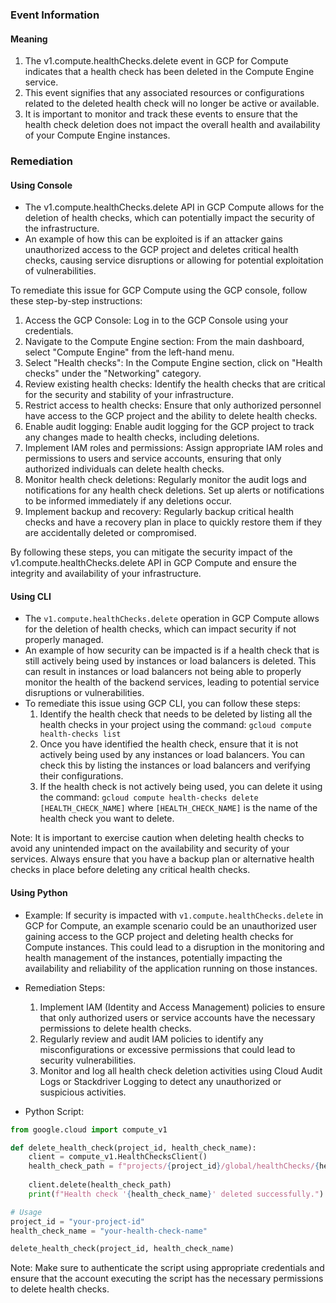 
### Event Information

#### Meaning

1. The v1.compute.healthChecks.delete event in GCP for Compute indicates that a health check has been deleted in the Compute Engine service.
2. This event signifies that any associated resources or configurations related to the deleted health check will no longer be active or available.
3. It is important to monitor and track these events to ensure that the health check deletion does not impact the overall health and availability of your Compute Engine instances.

### Remediation

#### Using Console

- The v1.compute.healthChecks.delete API in GCP Compute allows for the deletion of health checks, which can potentially impact the security of the infrastructure.
- An example of how this can be exploited is if an attacker gains unauthorized access to the GCP project and deletes critical health checks, causing service disruptions or allowing for potential exploitation of vulnerabilities.

To remediate this issue for GCP Compute using the GCP console, follow these step-by-step instructions:

1. Access the GCP Console: Log in to the GCP Console using your credentials.
2. Navigate to the Compute Engine section: From the main dashboard, select "Compute Engine" from the left-hand menu.
3. Select "Health checks": In the Compute Engine section, click on "Health checks" under the "Networking" category.
4. Review existing health checks: Identify the health checks that are critical for the security and stability of your infrastructure.
5. Restrict access to health checks: Ensure that only authorized personnel have access to the GCP project and the ability to delete health checks.
6. Enable audit logging: Enable audit logging for the GCP project to track any changes made to health checks, including deletions.
7. Implement IAM roles and permissions: Assign appropriate IAM roles and permissions to users and service accounts, ensuring that only authorized individuals can delete health checks.
8. Monitor health check deletions: Regularly monitor the audit logs and notifications for any health check deletions. Set up alerts or notifications to be informed immediately if any deletions occur.
9. Implement backup and recovery: Regularly backup critical health checks and have a recovery plan in place to quickly restore them if they are accidentally deleted or compromised.

By following these steps, you can mitigate the security impact of the v1.compute.healthChecks.delete API in GCP Compute and ensure the integrity and availability of your infrastructure.

#### Using CLI

- The `v1.compute.healthChecks.delete` operation in GCP Compute allows for the deletion of health checks, which can impact security if not properly managed.
- An example of how security can be impacted is if a health check that is still actively being used by instances or load balancers is deleted. This can result in instances or load balancers not being able to properly monitor the health of the backend services, leading to potential service disruptions or vulnerabilities.
- To remediate this issue using GCP CLI, you can follow these steps:
  1. Identify the health check that needs to be deleted by listing all the health checks in your project using the command: `gcloud compute health-checks list`
  2. Once you have identified the health check, ensure that it is not actively being used by any instances or load balancers. You can check this by listing the instances or load balancers and verifying their configurations.
  3. If the health check is not actively being used, you can delete it using the command: `gcloud compute health-checks delete [HEALTH_CHECK_NAME]` where `[HEALTH_CHECK_NAME]` is the name of the health check you want to delete.

Note: It is important to exercise caution when deleting health checks to avoid any unintended impact on the availability and security of your services. Always ensure that you have a backup plan or alternative health checks in place before deleting any critical health checks.

#### Using Python

- Example: If security is impacted with `v1.compute.healthChecks.delete` in GCP for Compute, an example scenario could be an unauthorized user gaining access to the GCP project and deleting health checks for Compute instances. This could lead to a disruption in the monitoring and health management of the instances, potentially impacting the availability and reliability of the application running on those instances.

- Remediation Steps:
  1. Implement IAM (Identity and Access Management) policies to ensure that only authorized users or service accounts have the necessary permissions to delete health checks.
  2. Regularly review and audit IAM policies to identify any misconfigurations or excessive permissions that could lead to security vulnerabilities.
  3. Monitor and log all health check deletion activities using Cloud Audit Logs or Stackdriver Logging to detect any unauthorized or suspicious activities.

- Python Script:
```python
from google.cloud import compute_v1

def delete_health_check(project_id, health_check_name):
    client = compute_v1.HealthChecksClient()
    health_check_path = f"projects/{project_id}/global/healthChecks/{health_check_name}"
    
    client.delete(health_check_path)
    print(f"Health check '{health_check_name}' deleted successfully.")

# Usage
project_id = "your-project-id"
health_check_name = "your-health-check-name"

delete_health_check(project_id, health_check_name)
```
Note: Make sure to authenticate the script using appropriate credentials and ensure that the account executing the script has the necessary permissions to delete health checks.

